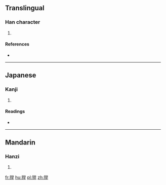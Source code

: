 ==Translingual==

===Han character===
{{Han char|rn=94|rad=犬|as=07|sn=10|four=|canj=大竹日一十 (KHAMJ)}}

# {{defn|Han|sort=犬07}}

====References====
* {{Han ref|kx=0712.071|dkj=20454|hdz=21348.100|uh=7302|ud=29442}}

----

==Japanese==

===Kanji===
{{ja-kanji|grade=|rs=犬07}}

# {{defn|lang=ja|sort=犬07}}

====Readings====
* {{ja-readings|on=[[かん]] (kan)|kun=[[たかし]] (takashi), [[あらし]] (arashi)}}

----

==Mandarin==

===Hanzi===
{{cmn-hanzi|pin=[[hàn]] ([[han4]])|wg=han<sup>4</sup>}}

# {{defn|lang=cmn|sort=犬07}}

[[fr:猂]]
[[hu:猂]]
[[pl:猂]]
[[zh:猂]]